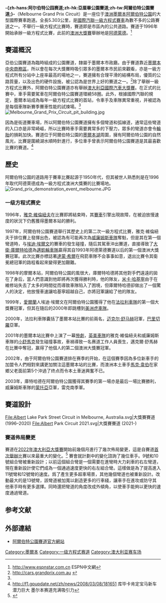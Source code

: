 {{noteTA
|G1=F1
|G2=People
|G3=Country
|T=zh-hans:阿尔伯特公园赛道;zh-hk:亞厘畢公園賽道;zh-tw:阿爾伯特公園賽道;
|1=zh-hans:阿尔伯特公园赛道;zh-hk:亞厘畢公園賽道;zh-tw:阿爾伯特公園賽道;
|2=zh-hans:阿尔伯特公园;zh-hk:亞厘畢公園;zh-tw:阿爾伯特公園;
}}
{{F1 賽道|
  Name = 阿爾伯特公園賽道<br /> Albert Park Circuit| 
  Image = [[File:Albert_Lake_Park_Street_Circuit_in_Melbourne,_Australia.svg|230px]] |
  Location = [[澳洲|澳洲]][[墨尔本|墨尔本]][[阿爾伯特公園|阿爾伯特公園]] |
  Events = [[F1|F1]]、<br />[[F3|F3]]、[[V8|V8]]、[[福特方程式|福特方程式]] |
  Length = 5.303 |
  Turns = 16 |
  Record_time = 1分24秒125 |
  Record_year = 2004年 |
  Record_team = [[法拉利車隊|法拉利]] |
  Record_driver = [[迈克尔·舒马赫|迈克尔·舒马赫]] |
}}
'''-{zh-hans:阿尔伯特公园赛道;zh-hk:亞厘畢公園賽道;zh-tw:阿爾伯特公園賽道;}-'''（Melbourne Grand Prix Circuit）是一座位于[[澳洲|澳洲]][[墨爾本|墨爾本]][[阿爾伯特公園|阿爾伯特公園]]的大型國際賽車跑道。全長5.303公里，是[[國際汽聯|國際汽聯]][[一級方程式賽車|一級方程式賽車]]為數不多的公路賽道之一。不舉行一級方程式比賽時，賽道即是市區內的公共道路。賽道于1996年開始承辦一級方程式比賽，此前的[[澳洲大獎賽|澳洲大獎賽]]舉辦地是[[阿德萊德|阿德萊德]]。<ref name="#1">http://www.espnstar.com.cn {{Wayback|url=http://www.espnstar.com.cn/ |date=20060823103144 }} ESPN中文網</ref>

== 賽道概況 ==
亞伯公園賽道為臨時組成的公園賽道，隸屬于墨爾本市政廳。由于賽道靠近[[墨爾本中央商務區|墨爾本中央商務區]]，所以會在每次大獎賽時吸引眾多的墨爾本市民前來觀看，亦是一級方程式所有分站中上座率最高的場地之一，賽道擁有合理平滑的結構布局，優質的公路質量，以及出色的硬件設施，被公認為是世界上好的賽道之一。<ref>http://cars.grandprix.com.au {{webarchive|url=https://web.archive.org/web/20041026084258/http://cars.grandprix.com.au/ |date=2004-10-26 }} </ref>除了舉辦一級方程式比賽外，阿爾伯特公園賽道亦有舉辦[[澳大利亞國際汽車大獎賽|澳大利亞國際汽車大獎賽]]。在正式的比賽中，車手需要駕車在阿爾伯特公園賽道環繞58圈。此外，根據國際汽聯的規定，墨爾本站成為每年一級方程式比賽的首站，令車手及車隊異常重視，并被認為是每個車隊新賽季賽車性能的試煉場。<ref name="#1"/>
[[File:Melbourne_Grand_Prix_Circuit_pit_building.jpg|thumb]]

因為是街道賽車場，所以阿爾伯特公園賽道擁有多個彎道和弧線道，通常這些彎道的入口亦是非常崎嶇，所以比賽時車手需要異常多的下壓力，眾多的彎道亦會令[[輪胎|輪胎]]的損耗加快。賽道位于阿爾伯特公園的[[墨爾本湖|墨爾本湖]]周圍，擁有阿爾伯特公園的自然風光，比賽是圍繞湖水順時針進行，多位車手曾表示阿爾伯特公園賽道是其最喜歡比賽的賽道。<ref>http://f1.gpupdate.net/zh/news/2008/03/08/181651 {{Wayback|url=http://f1.gpupdate.net/zh/news/2008/03/08/181651 |date=20080309181133 }} 库毕卡肯定宝马新车潜力巨大 墨尔本赛道充满吸引力</ref> 

== 歷史 ==
阿爾伯特公園的道路用于賽車比賽起源于1950年代，但其被世人熟悉則是在1996年取代阿德萊德成為一級方程式澳洲大獎賽的比賽場地。
[[File:Grand_prix_demonstration_event_melbourne.JPG|thumb]]
=== 一级方程式赛史 ===
1996年，[[雅克·維倫紐夫|雅克·維倫紐夫]]在比賽即將結束時，其[[賽車|賽車]]引擎出現故障，在被迫放慢速度的狀況下仍舊獲得墨爾本站的勝利。

1997年，阿爾伯特公園賽道舉行其歷史上的第二次一級方程式比賽，雅克·維倫紐夫于排位賽上發揮出色，被認為有可能再次為[[威廉姆斯車隊|威廉姆斯車隊]]奪魁，但是其在第一個彎道時，与[[埃迪·埃爾文|埃迪·埃爾文]]的賽車的發生碰撞，隨后其駕車沖出賽道，直接導致了[[大衛·庫塔_(賽車手)|大衛·庫爾特哈德]]為[[邁凱輪車隊|邁凱輪車隊]]贏得其自1993年阿德萊德賽道以后的第一個澳洲大獎賽冠軍。此次比賽亦標誌著[[達蒙·希爾|達蒙·希爾]]在飛箭車隊不会事事如意，退出比賽令其衛冕總冠軍的路程看起來變得更加艱難。

1998年的摩爾本站，阿爾伯特公園的風很大，庫爾特哈德將其他對手們遠遠的拋在了身后，當人們意識到他即將再次獲得勝利時，他的隊友，[[米卡·哈基寧|米卡·哈基寧]]由于在維修站失去了太多的時間從而導致車隊陷入了困境，但庫爾特哈德卻做出了一個驚人的決定，他放慢車速讓哈基寧超越自己，亦將冠軍讓給了他的隊友。

1999年，[[愛爾蘭|愛爾蘭]]人埃迪·埃爾文在阿爾伯特公園獲得了他在[[法拉利車隊|法拉利車隊]]的第一個大獎賽冠軍，但其在隨后的2000年即跳槽到[[美洲虎車隊|美洲虎車隊]]。

2000年，法拉利車隊囊括了墨爾本站比賽的前兩名，[[迈克尔·舒马赫|迈克尔·舒马赫]]冠軍，[[巴里切羅|巴里切羅]]亞軍。

2001年的墨爾本站比賽中上演了一幕[[慘劇|慘劇]]，[[英美車隊|英美車隊]]的雅克·維倫紐夫和威廉姆斯車隊的[[拉尔夫·舒马赫|小舒馬克]]發生碰撞事故，車禍導致一名赛道工作人員喪生，邁克爾·舒馬赫在比賽中奪冠，赢得了他個人的第二個澳洲大獎賽冠軍。

2002年，由于阿爾伯特公園賽道排在赛季的开始，在這個賽季因為多位新車手的加盟令人們相對來講更加關注這墨爾本站的比賽，而澳洲本土車手[[馬克·韋伯|馬克·韋伯]]在家鄉父老面前第5个沖過了终点而令本土車迷興奮不已。

2003年，庫特哈德在阿爾伯特公園獲得其賽季的第一場亦是最后一場比賽勝利，威廉姆斯車隊的[[蒙托亞|蒙托亞]]亞軍，雷克南季軍。

== 賽道設計 ==
<gallery>
File:Albert Lake Park Street Circuit in Melbourne, Australia.svg|大獎賽賽道 (1996–2020)
File:Albert Park Circuit 2021.svg|大獎賽賽道 (2021-)
</gallery>

=== 賽道佈局變更 ===
賽道在[[2022年澳大利亞大獎賽|2022年澳大利亞大獎賽]]開始前幾個月進行了幾次佈局變更，這是自{{F1|1996}}賽道[[1996年澳大利亞大獎賽|首次舉辦]]比賽以來最重大的變化。<ref name="changes">{{Cite web |last=Coch |first=Mat |date=2021-02-17 |title=Albert Park modifications beginning next week |url=https://www.speedcafe.com/2021/02/17/albert-park-modifications-beginning-next-week/ |access-date=2022-03-16 |website=Speedcafe |language=en-US}}</ref> 賽會就計劃中的變化諮詢了幾位車手。9號和10號組合彎被重新設計；以前這個組合彎是一個需要在進彎時大力刹車的右左彎道，現在重新設計使它們成為一個通過速度更快的右左組合彎。這樣做是為了提高進入11號彎和12號彎的速度。爲了產生更多超車場景，其他幾個彎道也被重新設計。改動最大的是13號彎，該彎道被加寬以創造更多的行車綫，讓車手在進攻或防守其他車手時有更多選擇。同時還把彎道的角度改成外傾角，以使車手能夠以更快的速度通過彎道。

== 参考文献 ==
<div class="references-small">
<references />
</div>

== 外部連結 ==
* [http://www.grandprix.com.au 阿爾伯特公園賽道官方網站] {{Wayback|url=http://www.grandprix.com.au/ |date=20220103111529 }}

{{一级方程式赛道}}

[[Category:墨爾本|Category:墨爾本]]
[[Category:一级方程式赛道|Category:一级方程式赛道]]
[[Category:澳大利亚赛车场|Category:澳大利亚赛车场]]
